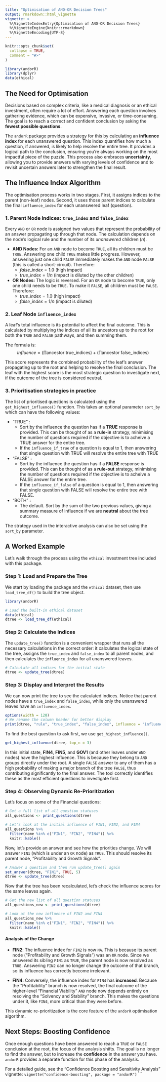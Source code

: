 ```yaml
---
title: "Optimisation of AND-OR Decision Trees"
output: rmarkdown::html_vignette
vignette: >
  %\VignetteIndexEntry{Optimisation of AND-OR Decision Trees}
  %\VignetteEngine{knitr::rmarkdown}
  %\VignetteEncoding{UTF-8}
---
```


```r
knitr::opts_chunk$set(
  collapse = TRUE,
  comment = "#>"
)
```

```r
library(andorR)
library(dplyr)
data(ethical) 
```

## The Need for Optimisation

Decisions based on complex criteria, like a medical diagnosis or an ethical investment, often require a lot of effort. Answering each question involves gathering evidence, which can be expensive, invasive, or time-consuming. The goal is to reach a correct and confident conclusion by asking the **fewest possible questions**.

The `andorR` package provides a strategy for this by calculating an **influence index** for each unanswered question. This index quantifies how much a question, if answered, is likely to help resolve the entire tree. It provides a logical path to the conclusion, ensuring you're always working on the most impactful piece of the puzzle. This process also embraces **uncertainty**, allowing you to provide answers with varying levels of confidence and to revisit uncertain answers later to strengthen the final result.

## The Influence Index Algorithm

The optimisation process works in two stages. First, it assigns indices to the parent (non-leaf) nodes. Second, it uses those parent indices to calculate the final `influence_index` for each unanswered leaf (question).

### 1. Parent Node Indices: `true_index` and `false_index`

Every `AND` or `OR` node is assigned two values that represent the probability of an answer propagating up through that node. The calculation depends on the node's logical rule and the number of its *unanswered* children ($n$).

* **AND Nodes:** For an `AND` node to become `TRUE`, all its children must be `TRUE`. Answering one child `TRUE` makes little progress. However, answering just one child `FALSE` immediately makes the `AND` node `FALSE` (this is called a short-circuit). Therefore:
    * $false\_index = 1.0$ (high impact)
    * $true\_index = 1 / n$ (impact is diluted by the other children)

* **OR Nodes:** The logic is reversed. For an `OR` node to become `TRUE`, only one child needs to be `TRUE`. To make it `FALSE`, all children must be `FALSE`. Therefore:
    * $true\_index = 1.0$ (high impact)
    * $false\_index = 1 / n$ (impact is diluted)

### 2. Leaf Node `influence_index`

A leaf's total influence is its potential to affect the final outcome. This is calculated by multiplying the indices of all its ancestors up to the root for both the `TRUE` and `FALSE` pathways, and then summing them.

The formula is:
$$Influence = (\prod \text{ancestor true_indices}) + (\prod \text{ancestor false_indices})$$

This score represents the combined probability of the leaf's answer propagating up to the root and helping to resolve the final conclusion. The leaf with the highest score is the most strategic question to investigate next, if the outcome of the tree is considered neutral. 

### 3. Prioritisation strategies in practice

The list of prioritised questions is calculated using the `get_highest_influence()` function. This takes an optional parameter `sort_by` which can have the following values:

- "TRUE" : 
  - Sort by the influence the question has if a **TRUE** response is provided. This can be thought of as a **rule-in** strategy, minimising the number of questions required if the objective is to acheive a TRUE answer for the entire tree. 
  - If the `influence_if_true` of a question is equal to 1, then answering that single 
question with TRUE will resolve the entire tree with TRUE
- "FALSE" :  
  - Sort by the influence the question has if a **FALSE** response is provided. This can be thought of as a **rule-out** strategy, minimising the number of questions required if the objective is to acheive a FALSE answer for the entire tree. 
  - If the `influence_if_false` of a question is equal to 1, then answering that single 
question with FALSE will resolve the entire tree with FALSE. 
- "BOTH" : 
  - The default. Sort by the sum of the two previous values, giving a summary measure of influence if we are **neutral** about the tree outcome.

The strategy used in the interactive analysis can also be set using the `sort_by` parameter.

## A Worked Example

Let's walk through the process using the `ethical` investment tree included with this package.

### Step 1: Load and Prepare the Tree

We start by loading the package and the `ethical` dataset, then use `load_tree_df()` to build the tree object.

```r
library(andorR)

# Load the built-in ethical dataset
data(ethical)
dtree <- load_tree_df(ethical)
```

### Step 2: Calculate the Indices

The `update_tree()` function is a convenient wrapper that runs all the necessary calculations in the correct order: it calculates the logical state of the tree, assigns the `true_index` and `false_index` to all parent nodes, and then calculates the `influence_index` for all unanswered leaves.

```r
# Calculate all indices for the initial state
dtree <- update_tree(dtree)
```

### Step 3: Display and Interpret the Results

We can now print the tree to see the calculated indices. Notice that parent nodes have a `true_index` and `false_index`, while only the unanswered leaves have an `influence_index`.

```r
options(width = 120)
# We rename the column header for better display
print(dtree, "rule", "true_index", "false_index", influence = "influence_index")
```

To find the best question to ask first, we use `get_highest_influence()`.

```r
get_highest_influence(dtree, top_n = 3)
```
In this initial state, **FIN4**, **FIN5**, and **GOV1** (and other leaves under `AND` nodes) have the highest influence. This is because they belong to `AND` groups directly under the root. A single `FALSE` answer to any of them has a high probability of making a major branch of the tree `FALSE`, thus contributing significantly to the final answer. The tool correctly identifies these as the most efficient questions to investigate first.

### Step 4: Observing Dynamic Re-Prioritization

Let's focus on some of the Financial questions: 

```r
# Get a full list of all question statuses
all_questions <- print_questions(dtree)

# Let's look at the initial influence of FIN1, FIN2, and FIN4
all_questions %>% 
  filter(name %in% c("FIN1", "FIN2", "FIN4")) %>%
  knitr::kable()
```

Now, let's provide an answer and see how the priorities change. We will answer `FIN1` (which is under an `OR` node) as `TRUE`. This should resolve its parent node, "Profitability and Growth Signals".

```r
# Answer a question and then run update_tree() again
set_answer(dtree, "FIN1", TRUE, 5)
dtree <- update_tree(dtree)
```

Now that the tree has been recalculated, let's check the influence scores for the same leaves again.

```r
# Get the new list of all question statuses
all_questions_new <- print_questions(dtree)

# Look at the new influence of FIN2 and FIN4
all_questions_new %>% 
  filter(name %in% c("FIN1", "FIN2", "FIN4")) %>%
  knitr::kable()
```

#### Analysis of the Change

- **FIN2**: The influence index for `FIN2` is now `NA`. This is because its parent node ("Profitability and Growth Signals") was an `OR` node. Since we answered its sibling `FIN1` as `TRUE`, the parent node is now resolved as `TRUE`. Answering `FIN2` can no longer change the outcome of that branch, so its influence has correctly become irrelevant.

- **FIN4**: Conversely, the influence index for `FIN4` has **increased**. Because the "Profitability" branch is now resolved, the final outcome of the higher-level "Financial Viability" `AND` node now depends entirely on resolving the "Solvency and Stability" branch. This makes the questions under it, like `FIN4`, more critical than they were before.

This dynamic re-prioritization is the core feature of the `andorR` optimisation algorithm.

## Next Steps: Boosting Confidence

Once enough questions have been answered to reach a `TRUE` or `FALSE` conclusion at the root, the focus of the analysis shifts. The goal is no longer to find the answer, but to increase the **confidence** in the answer you have. `andorR` provides a separate function for this phase of the analysis.

For a detailed guide, see the "Confidence Boosting and Sensitivity Analysis" vignette:
`vignette("confidence-boosting", package = "andorR")`
```
